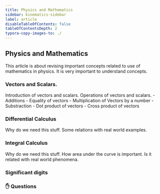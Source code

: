 ```yaml
---
title: Physics and Mathematics
sidebar: kinematics-sidebar
label: article
disableTableOfContents: false
tableOfContentsDepth: 2
typora-copy-images-to: ./
---
```


## Physics and Mathematics

This article is about revising important concepts related to use of mathematics in physics. It is very important to understand concepts.

### Vectors and Scalars.
Introduction of vectors and scalars.
Operations of vectors and scalars.
    - Additions
    - Equality of vectors
    - Multiplication of Vectors by a number
    - Substraction
    - Dot product of vectors
    - Cross product of vectors

### Differential Calculus
Why do we need this stuff. Some relations with real world examples.


### Integral Calculus
Why do we need this stuff. 
How area under the curve is important. Is it related with real world phenomena.

### Significant digits 

### ✋ Questions
